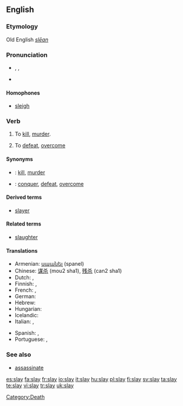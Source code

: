 ==English==
===Etymology===
Old English ''[[slēan]]''

===Pronunciation===
*{{enPR|slā}}, {{IPA|/sleɪ/}}, {{SAMPA|/sleI/}}
*{{rhymes|eɪ}}

====Homophones====
*[[sleigh]]

=== Verb ===
{{en-verb|inf=to slay|slays|slaying|'''[[slew]]'''|'''[[slain]]'''}}

# To [[kill]], [[murder]].
# {{idiomatic}} To [[defeat]], [[overcome]]

====Synonyms====
*{{italbrac|to kill, murder}}: [[kill]], [[murder]]
*{{italbrac|to deafeat, overcome}}: [[conquer]], [[defeat]], [[overcome]]

====Derived terms====
*[[slayer]]

====Related terms====
*[[slaughter]]

====Translations====
{{trans-top|to kill, murder}}
* Armenian: [[սպանել]] (spanel)
* Chinese: [[谋杀]] (mou2 sha1), [[残杀]] (can2 sha1)
* Dutch: {{t+|nl|doden}}, {{t+|nl|vermoorden}}
* Finnish: {{t+|fi|tappaa}}, {{t+|fi|surmata}}
* French: {{t+|fr|tuer}}, {{t+|fr|assassiner}}
* German: {{t+|de|töten}}
* Hebrew: {{t-|he|רצח|tr=ratzákh|sc=Hebr}}
* Hungarian: {{t+|hu|öl}}
* Icelandic: {{t+|is|bana}}
* Italian: {{t+|it|uccidere}}, {{t-|it|assassinare}}
{{trans-mid}}
* Spanish: {{t+|es|matar}}, {{t+|es|asesinar}}
* Portuguese: {{t+|pt|matar}}, {{t+|pt|assassinar}}
{{trans-bottom}}

===See also===
*[[assassinate]]

[[Category:Death]]

[[es:slay]]
[[fa:slay]]
[[fr:slay]]
[[io:slay]]
[[it:slay]]
[[hu:slay]]
[[pl:slay]]
[[fi:slay]]
[[sv:slay]]
[[ta:slay]]
[[te:slay]]
[[vi:slay]]
[[tr:slay]]
[[uk:slay]]